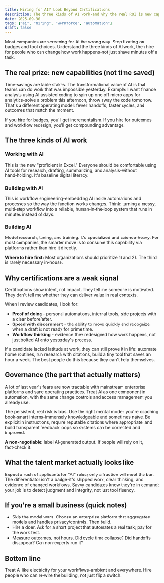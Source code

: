 ```yaml
---
title: Hiring for AI? Look Beyond Certifications
description: The three kinds of AI work-and why the real ROI is new capabilities, not hours saved.
date: 2025-09-30
tags: ["ai", "hiring", "workforce", "automation"]
draft: false
---
```


Most companies are screening for AI the wrong way. Stop fixating on badges and tool choices. Understand the three kinds of AI work, then hire for people who can change how work happens-not just shave minutes off a task.

## The real prize: new capabilities (not time saved)

Time‑savings are table stakes. The transformational value of AI is that teams can do work that was impossible yesterday. Example: I want finance analysts using AI‑assisted coding to spin up one‑off micro‑apps for analytics-solve a problem this afternoon, throw away the code tomorrow. That's a different operating model: fewer handoffs, faster cycles, and outcomes that match the moment.

If you hire for badges, you'll get incrementalism. If you hire for outcomes and workflow redesign, you'll get compounding advantage.

## The three kinds of AI work

### Working with AI
This is the new "proficient in Excel." Everyone should be comfortable using AI tools for research, drafting, summarizing, and analysis-without hand‑holding. It's baseline digital literacy.

### Building with AI
This is workflow engineering-embedding AI inside automations and processes so the way the function works changes. Think: turning a messy, multi‑step workflow into a reliable, human‑in‑the‑loop system that runs in minutes instead of days.

### Building AI
Model research, tuning, and training. It's specialized and science‑heavy. For most companies, the smarter move is to consume this capability via platforms rather than hire it directly.

**Where to hire first:** Most organizations should prioritize 1) and 2). The third is rarely necessary in‑house.

## Why certifications are a weak signal

Certifications show intent, not impact. They tell me someone is motivated. They don't tell me whether they can deliver value in real contexts.

When I review candidates, I look for:

- **Proof of doing** - personal automations, internal tools, side projects with a clear before/after.
- **Speed with discernment** - the ability to move quickly and recognize when a draft is not ready for prime time.
- **Workflow thinking** - evidence they redesigned how work happens, not just bolted AI onto yesterday's process.

If a candidate lacked latitude at work, they can still prove it in life: automate home routines, run research with citations, build a tiny tool that saves an hour a week. The best people do this because they can't help themselves.

## Governance (the part that actually matters)

A lot of last year's fears are now tractable with mainstream enterprise platforms and sane operating practices. Treat AI as one component in automation, with the same change controls and access management you already use.

The persistent, real risk is bias. Use the right mental model: you're coaching book‑smart interns-immensely knowledgeable and sometimes naïve. Be explicit in instructions, require reputable citations where appropriate, and build transparent feedback loops so systems can be corrected and improved.

**A non‑negotiable:** label AI‑generated output. If people will rely on it, fact‑check it.

## What the talent market actually looks like

Expect a rush of applicants for "AI" roles; only a fraction will meet the bar. The differentiator isn't a badge-it's shipped work, clear thinking, and evidence of changed workflows. Savvy candidates know they're in demand; your job is to detect judgment and integrity, not just tool fluency.

## If you're a small business (quick notes)

- Skip the model wars. Choose an enterprise platform that aggregates models and handles privacy/controls. Then build.
- Hire a doer. Ask for a short project that automates a real task; pay for the work test.
- Measure outcomes, not hours. Did cycle time collapse? Did handoffs disappear? Can non‑experts run it?

## Bottom line

Treat AI like electricity for your workflows-ambient and everywhere. Hire people who can re‑wire the building, not just flip a switch.